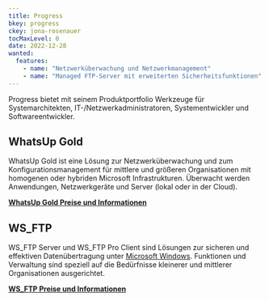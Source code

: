 ```yaml
---
title: Progress
bkey: progress
ckey: jona-rosenauer
tocMaxLevel: 0
date: 2022-12-28
wanted:
  features:
    - name: "Netzwerküberwachung und Netzwerkmanagement"
    - name: "Managed FTP-Server mit erweiterten Sicherheitsfunktionen"
---
```


<Intro>

Progress bietet mit seinem Produktportfolio Werkzeuge für Systemarchitekten, IT-/Netzwerkadministratoren, Systementwickler und Softwareentwickler.

</Intro>

<TOC />

## WhatsUp Gold

WhatsUp Gold ist eine Lösung zur Netzwerküberwachung und zum Konfigurationsmanagement für mittlere und größeren Organisationen mit homogenen oder hybriden Microsoft Infrastrukturen.
Überwacht werden Anwendungen, Netzwerkgeräte und Server (lokal oder in der Cloud).

**[WhatsUp Gold Preise und Informationen](/hersteller/progress/whatsup-gold/)**


## WS_FTP

WS_FTP Server und WS_FTP Pro Client sind Lösungen zur sicheren und effektiven Datenübertragung unter [Microsoft Windows](/hersteller/microsoft/).
Funktionen und Verwaltung sind speziell auf die Bedürfnisse kleinerer und mittlerer Organisationen ausgerichtet.

**[WS_FTP Preise und Informationen](/hersteller/progress/ws_ftp/)**
